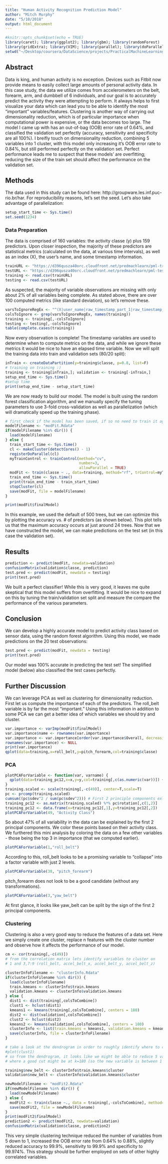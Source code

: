 ```yaml
---
title: "Human Activity Recognition Prediction Model"
author: "Mitch Murphy"
date: "5/10/2018"
output: html_document
---
```


```r
#knitr::opts_chunk$set(echo = TRUE)
library(caret); library(ggplot2); library(gbm); library(randomForest)
library(gridExtra); library(VIM); library(parallel); library(doParallel)
setwd("~/Desktop/coursera/DataScience/projects/PracticalMachineLearning/")
```

## Abstract
Data is king, and human activity is no exception. Devices such as Fitbit now provide means to easily collect large 
amounts of personal activity data. In this case study, the data we utilize comes from accelerometers on the belt, 
forearm, arm, and dumbbell of 6 individuals, and our goal is to accurately predict the activity they were attempting to 
perform. It always helps to first visualize your data which can lead you to be able to identify the most "important" 
variables/features. Clustering is another way of carrying out dimensionality reduction, which is of particular 
importance when computational power is expensive, or the data becomes too large. The model I came up with has an 
out-of-bag (OOB) error rate of 0.64%, and classified the validation set perfectly (accuracy, sensitivity and specificity 
are all 100%). I breifly touch on dimensionality reduction, combining 5 variables into 1 cluster, with this model only 
increasing it's OOB error rate to 0.84%, but still performed perfectly on the validation set. Perfect performance leads 
me to suspect that these models' are overfitting; reducing the size of the train set should affect the performance on 
the validation set.


## Methods
The data used in this study can be found here: http://groupware.les.inf.puc-rio.br/har. For reproducibility reasons, 
let's set the seed. Let's also take advantage of parallelization:
```r
setup_start_time <- Sys.time()
set.seed(1234)
```

### Data Preparation
The data is comprised of 160 variables: the activity classe (y) plus 159 predictors. Upon closer inspection, the 
majority of these predictors are statistical metrics (calculated on the data, at various time intervals), as well as an 
index (X), the user's name, and some timestamp information.

```r
trainURL <- "https://d396qusza40orc.cloudfront.net/predmachlearn/pml-training.csv"
testURL <- "https://d396qusza40orc.cloudfront.net/predmachlearn/pml-testing.csv"
training <- read.csv(trainURL)
testing <- read.csv(testURL)
```
As suspected, the majority of variable observations are missing with only about 2% of all variables being complete. As 
stated above, there are over 100 computed metrics (like standard deviation), so let's remove these.

```r
varsToIgnoreRegEx <- "^(X|user_name|raw_timestamp_part_1|raw_timestamp_part_2|cvtd_timestamp|new_window|num_window|kurtosis|skewness|min|max|stddev|total|var|avg|ampl)"
colsToIgnore <- grep(varsToIgnoreRegEx, names(training))
training <- training[,-colsToIgnore]
testing <- testing[,-colsToIgnore]
table(complete.cases(training))
```

Now every observation is complete! The timestamp variables are used to determine when to compute metrics on the data, 
and while we ignore these metrics it would be nice to have an elapsed time variable. Now we will split the training data 
into train and validation sets (80/20 split):

```r
inTrain <- createDataPartition(y=training$classe, p=0.8, list=F)
# training on training :)
training <- training[inTrain,]; validation <- training[-inTrain,]
setup_end_time <- Sys.time()
#setup time
print(setup_end_time - setup_start_time)
```
 
We are now ready to build our model. The model is built using the random forest classification algorithm, and we 
manually specify the tuning parameters to use 3-fold cross-validation as well as parallelization (which will 
dramatically speed up the training phase).

```r
# first check if the model has been saved, if so no need to train it again
modelFilename <- "modFit.Rdata"
if(modelFilename %in% dir()) {
  load(modelFilename)
} else {
  train_start_time <- Sys.time()
  cl <- makeCluster(detectCores() - 1)
  registerDoParallel(cl)
  myTrainControl <- trainControl(method="cv", 
                                 number=3, 
                                 allowParallel = TRUE)
  modFit <- train(classe ~ ., data=training, method="rf", trControl=myTrainControl)
  train_end_time <- Sys.time()
  print(train_end_time - train_start_time)
  stopCluster(cl)
  save(modFit, file = modelFilename)
}

print(modFit$finalModel)
```

In this example, we used the default of 500 trees, but we can optimize this by plotting the accuracy vs. # of 
predictors (as shown below). This plot tells us that the maximum accuracy occurs at just around 24 trees. Now that we 
have constructed the model, we can make predictions on the test set (in this case the validation set).


## Results
```r
prediction <- predict(modFit, newdata=validation)
confusionMatrix(validation$classe, prediction)
test.pred <- predict(modFit, newdata = testing)
print(test.pred)
```
We built a perfect classifier! While this is very good, it leaves me quite skeptical that this model suffers from 
overfitting. It would be nice to expand on this by tuning the train/validation set split and measure the compare the 
performance of the various parameters. 

## Conclusion
We can develop a highly accurate model to predict activity class based on sensor data, using the random forest 
algorithm. Using this model, we made predictions on the 20 test observations:

```r
test.pred <- predict(modFit, newdata = testing)
print(test.pred)
```

Our model was 100% accurate in predicting the test set! The simplified model (below) also classified the test cases 
perfectly.


## Further Discussion
We can leverage PCA as well as clustering for dimensionality reduction. First let us compute the importance of each of 
the predictors. The roll_belt variable is by far the most "important." Using this information in addition to some 
PCA we can get a better idea of which variables we should try and cluster.
```r
var.importance <- varImp(modFit$finalModel)
var.importance$name <- rownames(var.importance)
var.importance <- var.importance[order(var.importance$Overall, decreasing = T),]
rownames(var.importance) <- NULL
print(var.importance)
qplot(data=training,x=roll_belt,y=pitch_forearm,col=training$classe)
```


### PCA

```r
plotPCAForVariable <- function(var, varname) {
  qplot(data=training_pc12,x=x,y=y,col=training[,c(as.numeric(var))]) + labs(colour = varname)
}
training.scaled <- scale(training[,-c(49)], center=T,scale=T)
pc <- prcomp(training.scaled) 
cumsum((pc$sdev^2 / sum(pc$sdev^2))) # First 2 principle components exlain ~ 47% of the variance 
training_pc12 <- as.matrix(training.scaled) %*% pc$rotation[,c(1,2)]
training_pc12 <- data.frame(x=training_pc12[,1],y=training_pc12[,2])
plotPCAForVariable(49, "Activity Class")
```
So about 47% of all variability in the data can be explained by the first 2 principal components. We color these points 
based on their activity class. We furthered this mini analysis by coloring the data on a few other variables - those 
being the top 3 in importance (that we computed earlier). 
```r
plotPCAForVariable(1,"roll_belt")
```
According to this, roll_belt looks to be a promising variable to "collapse" into a factor variable with just 2 levels.

```r
plotPCAForVariable(38, "pitch_forearm")
```
pitch_forearm does not look to be a good candidate (without any transformations). 

```r
plotPCAForVariable(3,"yaw_belt")
```

At first glance, it looks like yaw_belt can be split by the sign of the first 2 principal components.

### Clustering
Clustering is also a very good way to reduce the features of a data set. Here we simply create one cluster, replace n 
features with the cluster number and observe how it affects the performance of our model. 
```r
cm <- cor(training[,-c(49)])
# from the correlation matrix lets identify variables to cluster on
# 1 and 3,7:9 (roll_belt, accel_belt_x, accel_belt_y, accel_belt_z)

clusterInfoFilename <- "clusterInfo.Rdata"
if(clusterInfoFilename %in% dir()) {
  load(clusterInfoFilename)
  train.kmeans <- clusterInfo$train.kmeans
  validation.kmeans <- clusterInfo$validation.kmeans
} else {
  dist1 <- dist(training[,colsToCombine])
  clust1 <- hclust(dist1)
  kmeans1 <- kmeans(training[,colsToCombine], centers = 180)
  dist2 <- dist(validation[,colsToCombine])
  clust2 <- hclust(dist2)
  kmeans2 <- kmeans(validation[,colsToCombine], centers = 180)
  clusterInfo <- list(train.kmeans = kmeans1, validation.kmeans = kmeans2)
  save(clusterInfo, file = clusterInfoFilename)
}

# take a look at the dendrogram in order to roughly identify where to cut the tree (number of centers)
#plot(clust1)
# so from the dendrogram, it looks like we might be able to reduce 5 variables into 1 (cluster), 
# where a good cut might be at k=180 (so the new variable is between 1 and 180)

training$new_belt <- clusterInfo$train.kmeans$cluster
validation$new_belt <- clusterInfo$validation.kmeans$cluster

newModelFilename <- "modFit2.Rdata"
if(newModelFilename %in% dir()) {
  load(newModelFilename)
} else {
  modFit2 <- train(classe ~., data = training[,-colsToCombine], method="rf", trControl=myTrainControl)
  save(modFit2, file = newModelFilename)
}
print(modFit2$finalModel)
prediction2 <- predict(modFit2, newdata=validation)
confusionMatrix(validation$classe, prediction2)
```
This very simple clustering technique reduced the number of variables from 5 down to 1, increased the OOB error rate 
from 0.64% to 0.88%, slightly reduced accuracy to 99.9%, sensitivity to 99.9% and specificity to 99.974%.
This strategy should be further employed on sets of other highly correlated variables.
